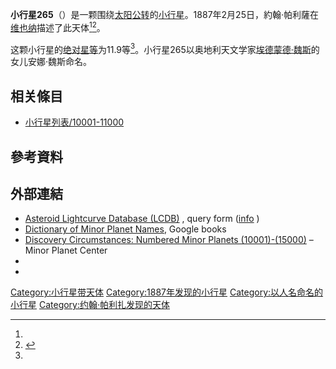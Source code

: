{{Infobox planet
 | minorplanet     = yes
 | name            = 265 Anna
 | background      = #D6D6D6
 | image = 
 | image_size      = 
 | caption         =
 | discovery_ref   =  <ref name="MPC-object" />
 | discoverer      = [[約翰·帕利薩|約翰·帕利薩]]
 | discovery_site  = [[维也纳|维也纳]]
 | discovered      = 1887年2月25日
 | mpc_name        = 265 Anna
 | alt_names       = 265 Anna
 | pronounced      = 
 | named_after     = <ref name="MPC-object" />
 | mp_category     = [[主帶小行星|主帶小行星]] <ref name="MPC-object" /><ref name="jpldata" />
 | orbit_ref       = <ref name="a">[http://ssd.jpl.nasa.gov/sbdb.cgi?sstr=265 265] {{Wayback|url=http://ssd.jpl.nasa.gov/sbdb.cgi?sstr=265 |date=20201125094817 }}，小行星數據庫瀏覽器（JPL Small-Body Database Browser）－[[美国国家航空航天局|美国国家航空航天局]]喷气推进实验室</ref>
 | epoch           = 2019-04-27.0（[[儒略日|JD]] 2458600.5）
 | uncertainty     = 0
 | observation_arc = 
 | aphelion = {{convert|3.067|AU|km|3|abbr=on|lk=out}}
 | perihelion      = {{convert|1.7728171|AU|km|3|abbr=on}}
 | semimajor       = 2.4197995
 | eccentricity    = 0.2673702
 | period          = 3.76[[儒略年|yr]]
 | mean_anomaly    = 346.59886[[度|°]]
 | mean_motion     = {{Deg2DMS|0.26183930|sup=ms}} / day
 | inclination     = 25.64333
 | asc_node        = 335.54368°
 | arg_peri        = 251.68009
 | mean_diameter   = 
 | rotation        = 
 | albedo          =
 | spectral_type   =
 | abs_magnitude   = 11.9<ref name="jpldata" />
}}
'''小行星265'''（{{lang-en|265 Anna}}）是一颗围绕[[太阳|太阳]][[公转|公转]]的[[小行星|小行星]]。1887年2月25日，約翰·帕利薩在[[维也纳|维也纳]]描述了此天体<ref name="a" /><ref>{{cite news|title=小行星列表|url=http://cfa-www.harvard.edu/iau/lists/NumberedMPs.txt|accessdate=2018-10-19|newspaper=哈佛大学|archive-date=2008-05-17|archive-url=https://web.archive.org/web/20080517010638/http://cfa-www.harvard.edu/iau/lists/NumberedMPs.txt|dead-url=no}}</ref>。

这颗小行星的[[绝对星等|绝对星等]]为11.9等<ref name="a" />。小行星265以奥地利天文学家[[埃德蒙德·魏斯|埃德蒙德·魏斯]]的女儿安娜·魏斯命名。


== 相关條目 ==
*[[小行星列表/10001-11000|小行星列表/10001-11000]]

== 參考資料 ==
{{reflist|refs=

<ref name="jpldata">{{cite web
 |type         = 2018-01-26 last obs.
 |title        = JPL Small-Body Database Browser:265 Anna-265 Anna
 |url          = https://ssd.jpl.nasa.gov/sbdb.cgi?sstr=265
 |publisher    = [[Jet_Propulsion_Laboratory|Jet Propulsion Laboratory]]
 |accessdate   = 28 March 2018
 |archive-date = 2020-11-25
 |archive-url  = https://web.archive.org/web/20201125094817/https://ssd.jpl.nasa.gov/sbdb.cgi?sstr=265
 |dead-url     = no
}}</ref>

<ref name="MPC-object">{{cite web
  |title      = 265 Anna
  |work      = Minor Planet Center
  |url      = https://www.minorplanetcenter.net/db_search/show_object?object_id=265
  |accessdate      = 28 March 2018
  |archive-date      = 2016-03-04
  |archive-url      = https://web.archive.org/web/20160304091646/http://minorplanetcenter.net/db_search/show_object?object_id=265
  |dead-url      = no
  }}</ref>

}}

==  外部連結 ==
* [http://www.minorplanet.info/PHP/lcdbsummaryquery.php Asteroid Lightcurve Database (LCDB)] {{Wayback|url=http://www.minorplanet.info/PHP/lcdbsummaryquery.php |date=20171210173955 }}, query form ([http://www.minorplanet.info/lightcurvedatabase.html info] {{Wayback|url=http://www.minorplanet.info/lightcurvedatabase.html |date=20171216050541 }})
* [https://books.google.com/books?id=aeAg1X7afOoC&pg Dictionary of Minor Planet Names], Google books
* [http://www.minorplanetcenter.net/iau/lists/NumberedMPs010001.html Discovery Circumstances: Numbered Minor Planets (10001)-(15000)] {{Wayback|url=http://www.minorplanetcenter.net/iau/lists/NumberedMPs010001.html |date=20180612162317 }} – Minor Planet Center
* {{AstDys|265}}
* {{JPL small body}}

{{Minor Planet Number|[[小行星264|小行星264]]|[[小行星266|小行星266]]}}
{{小天体}}

[[Category:小行星带天体|Category:小行星带天体]]
[[Category:1887年发现的小行星|Category:1887年发现的小行星]]
[[Category:以人名命名的小行星|Category:以人名命名的小行星]]
[[Category:约翰·帕利扎发现的天体|Category:约翰·帕利扎发现的天体]]